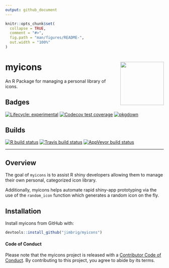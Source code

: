 ```yaml
---
output: github_document
---
```


<!-- README.md is generated from README.Rmd. Please edit that file -->

```r
knitr::opts_chunk$set(
  collapse = TRUE,
  comment = "#>",
  fig.path = "man/figures/README-",
  out.width = "100%"
)
```

# myicons <img src='man/figures/logo.png' align="right" height="138" />

An R Package for managing a personal library of icons.

## Badges

<!-- badges: start -->
[![Lifecycle: experimental](https://img.shields.io/badge/lifecycle-experimental-orange.svg)](https://www.tidyverse.org/lifecycle/#experimental)
[![Codecov test coverage](https://codecov.io/gh/jimbrig/myicons/branch/master/graph/badge.svg)](https://codecov.io/gh/jimbrig/myicons?branch=master)
[![pkgdown](https://github.com/jimbrig/myicons/workflows/pkgdown/badge.svg)](https://jimbrig.github.io/myicons/)
<!-- badges: end -->

## Builds

<!-- badges: start -->
[![R build status](https://github.com/jimbrig/myicons/workflows/R-CMD-check/badge.svg)](https://github.com/jimbrig/myicons/actions)
[![Travis build status](https://travis-ci.com/jimbrig/myicons.svg?branch=master)](https://travis-ci.com/jimbrig/myicons)
[![AppVeyor build status](https://ci.appveyor.com/api/projects/status/github/jimbrig/myicons?branch=master&svg=true)](https://ci.appveyor.com/project/jimbrig/myicons)
<!-- badges: end -->

***

## Overview

The goal of `myicons` is to assist R shiny developers allowing them to 
manage their own personal, categorized icon library. 

Additionally, myicons helps automate rapid shiny-app prototyping via the use of 
the `random_icon` function which generates a random icon on the fly. 

## Installation

Install myicons from GitHub with:

```r
devtools::install_github("jimbrig/myicons")
```


#### Code of Conduct

Please note that the myicons project is released with a [Contributor Code of Conduct](https://contributor-covenant.org/version/2/0/CODE_OF_CONDUCT.html). By contributing to this project, you agree to abide by its terms.


